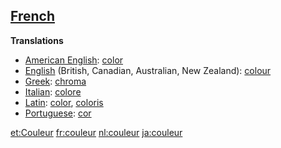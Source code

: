 ==[[French]]==

'''Translations'''

*[[American English]]: [[color]]
*[[English]] (British, Canadian, Australian, New Zealand): [[colour]]
*[[Greek]]: [[chroma]]
*[[Italian]]: [[colore]]
*[[Latin]]: [[color]], [[coloris]]
*[[Portuguese]]: [[cor]]

[[et:Couleur]]
[[fr:couleur]]
[[nl:couleur]]
[[ja:couleur]]